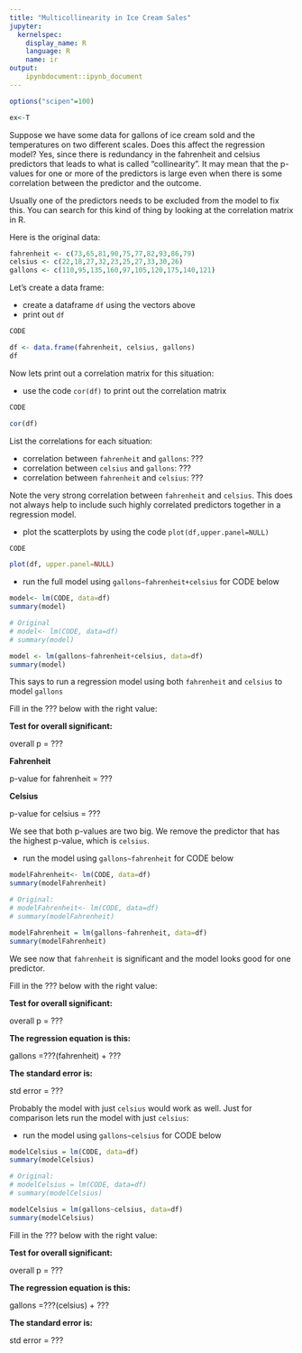 ```yaml
---
title: "Multicollinearity in Ice Cream Sales"
jupyter:
  kernelspec:
    display_name: R
    language: R
    name: ir
output:
    ipynbdocument::ipynb_document
---
```


```r
options("scipen"=100)
```

```r
ex<-T
```
Suppose we have some data for gallons of ice cream sold and the temperatures on two different scales. Does this affect the regression model? Yes, since there is redundancy in the fahrenheit and celsius predictors that leads to what is called "collinearity". It may mean that the p-values for one or more of the predictors is large even when there is some correlation between the predictor and the outcome.   

Usually one of the predictors needs to be excluded from the model to fix this. You can search for this kind of thing by looking at the correlation matrix in R.   

Here is the original data:   

```r
fahrenheit <- c(73,65,81,90,75,77,82,93,86,79)
celsius <- c(22,18,27,32,23,25,27,33,30,26)
gallons <- c(110,95,135,160,97,105,120,175,140,121)
```

Let's create a data frame:

- create a dataframe `df` using the vectors above
- print out `df`
```r
CODE
```
```r
df <- data.frame(fahrenheit, celsius, gallons)
df
```

Now lets print out a correlation matrix for this situation:

- use the code `cor(df)` to print out the correlation matrix
```r
CODE
```
```r
cor(df)
```

List the correlations for each situation:

- correlation between `fahrenheit` and `gallons`: ???
- correlation between `celsius` and `gallons`: ???
- correlation between `fahrenheit` and `celsius`: ???

Note the very strong correlation between `fahrenheit` and `celsius`. This does not always help to include such highly correlated predictors together in a regression model.

- plot the scatterplots by using the code `plot(df,upper.panel=NULL)`
```r
CODE
```
```r
plot(df, upper.panel=NULL)
```

- run the full model using `gallons~fahrenheit+celsius` for CODE below 
```r
model<- lm(CODE, data=df)
summary(model)
```
```r
# Original
# model<- lm(CODE, data=df)
# summary(model)

model <- lm(gallons~fahrenheit+celsius, data=df)
summary(model)
```

This says to run a regression model using both `fahrenheit` and `celsius` to model `gallons`

Fill in the ??? below with the right value:

**Test for overall significant:**

overall p = ??? 

**Fahrenheit**

p-value for fahrenheit = ??? 

**Celsius**

p-value for celsius = ??? 


We see that both p-values are two big. We remove the predictor that has the highest p-value, which is `celsius`. 

- run the model using `gallons~fahrenheit` for CODE below 
```r
modelFahrenheit<- lm(CODE, data=df)
summary(modelFahrenheit)
```
```r
# Original:
# modelFahrenheit<- lm(CODE, data=df)
# summary(modelFahrenheit)

modelFahrenheit = lm(gallons~fahrenheit, data=df)
summary(modelFahrenheit)
```

We see now that `fahrenheit` is significant and the model looks good for one predictor. 

Fill in the ??? below with the right value:

**Test for overall significant:**

overall p = ??? 

**The regression equation is this:**

gallons =???(fahrenheit) + ???   

**The standard error is:**

std error = ???

Probably the model with just `celsius` would work as well. Just for comparison lets  run the model with just `celsius`: 

- run the model using `gallons~celsius` for CODE below
```r
modelCelsius = lm(CODE, data=df)
summary(modelCelsius)
```
```r
# Original:
# modelCelsius = lm(CODE, data=df)
# summary(modelCelsius)

modelCelsius = lm(gallons~celsius, data=df)
summary(modelCelsius)
```

Fill in the ??? below with the right value:

**Test for overall significant:**

overall p = ??? 

**The regression equation is this:**

gallons =???(celsius) + ???   

**The standard error is:**

std error = ???
